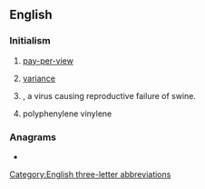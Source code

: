 ==English==

===Initialism===
{{rfc-header|Initialism}}
{{head|en|initialism}}

# {{lb|en|television}} [[pay-per-view]]
# {{soplink|purchase|price}} [[variance]]
# {{lb|en|biology}} {{taxlink|Porcine parvovirus|species|noshow=1}}, a virus causing reproductive failure of swine.
# {{lb|en|polymers}} polyphenylene vinylene

===Anagrams===
* {{l|en|PVP}}

[[Category:English three-letter abbreviations]]